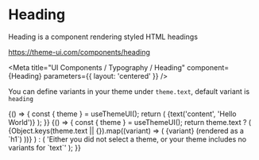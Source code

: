 
# Heading

Heading is a component rendering styled HTML headings

https://theme-ui.com/components/heading

<Meta title="UI Components / Typography / Heading" component={Heading} parameters={{ layout: 'centered' }} />

<Props of={Heading} />

You can define variants in your theme under `theme.text`, default variant is `heading`

<Preview>
  <Story name="Default">
    {() => {
      const { theme } = useThemeUI();
      return (
        <Heading
          variant={select('Variant', theme ? Object.keys(theme.text || {}) : [], 'heading')}
          as={select('Element', ['h1', 'h2', 'h3', 'h4', 'h5', 'h6'], 'h1')}
        >
          {text('content', 'Hello World')}
        </Heading>
      );
    }}
  </Story>
</Preview>

<Preview>
  <Story name="Theme variants">
    {() => {
      const { theme } = useThemeUI();
      return theme.text ? (
        <React.Fragment>
          {Object.keys(theme.text || {}).map((variant) => (
            <Heading key={`heading.${variant}`} variant={variant} as="h1">
              {variant} (rendered as a `h1`)
            </Heading>
          ))}
        </React.Fragment>
      ) : (
        'Either you did not select a theme, or your theme includes no variants for `text`'
      );
    }}
  </Story>
</Preview>
